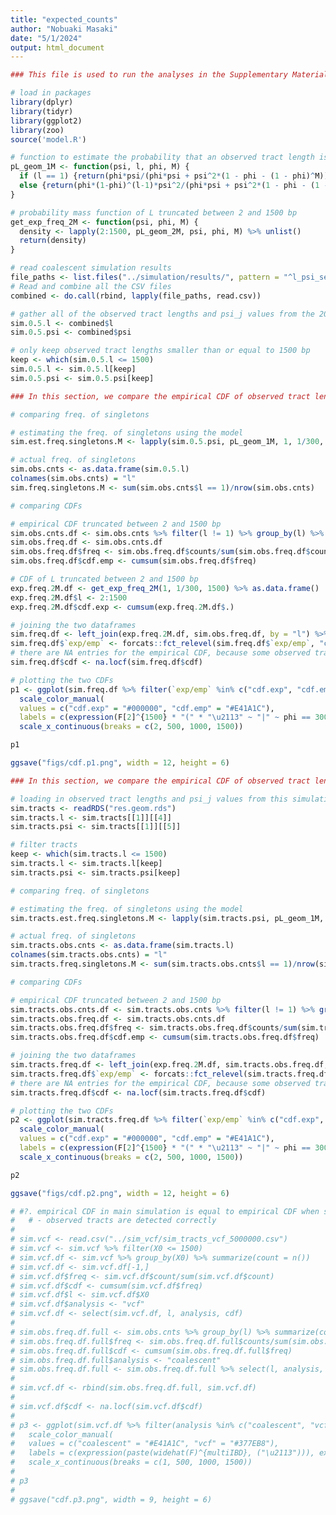 ```yaml
---
title: "expected_counts"
author: "Nobuaki Masaki"
date: "5/1/2024"
output: html_document
---
```


```r
### This file is used to run the analyses in the Supplementary Materials

# load in packages
library(dplyr)
library(tidyr)
library(ggplot2)
library(zoo)
source('model.R')

# function to estimate the probability that an observed tract length is 1 bp
pL_geom_1M <- function(psi, l, phi, M) {
  if (l == 1) {return(phi*psi/(phi*psi + psi^2*(1 - phi - (1 - phi)^M)))}
  else {return(phi*(1-phi)^(l-1)*psi^2/(phi*psi + psi^2*(1 - phi - (1 - phi)^M)))}
}

# probability mass function of L truncated between 2 and 1500 bp
get_exp_freq_2M <- function(psi, phi, M) {
  density <- lapply(2:1500, pL_geom_2M, psi, phi, M) %>% unlist()
  return(density)
}

# read coalescent simulation results
file_paths <- list.files("../simulation/results/", pattern = "^l_psi_seed.*\\.csv$", full.names = TRUE)
# Read and combine all the CSV files
combined <- do.call(rbind, lapply(file_paths, read.csv))

# gather all of the observed tract lengths and psi_j values from the 20 regions
sim.0.5.l <- combined$l
sim.0.5.psi <- combined$psi

# only keep observed tract lengths smaller than or equal to 1500 bp
keep <- which(sim.0.5.l <= 1500)
sim.0.5.l <- sim.0.5.l[keep]
sim.0.5.psi <- sim.0.5.psi[keep]
```

```r
### In this section, we compare the empirical CDF of observed tract lengths from the coalescent simulation to the truncated CDF of L

# comparing freq. of singletons

# estimating the freq. of singletons using the model
sim.est.freq.singletons.M <- lapply(sim.0.5.psi, pL_geom_1M, 1, 1/300, 1500) %>% unlist() %>% mean()

# actual freq. of singletons
sim.obs.cnts <- as.data.frame(sim.0.5.l)
colnames(sim.obs.cnts) = "l" 
sim.freq.singletons.M <- sum(sim.obs.cnts$l == 1)/nrow(sim.obs.cnts)

# comparing CDFs

# empirical CDF truncated between 2 and 1500 bp
sim.obs.cnts.df <- sim.obs.cnts %>% filter(l != 1) %>% group_by(l) %>% summarize(counts = n())
sim.obs.freq.df <- sim.obs.cnts.df
sim.obs.freq.df$freq <- sim.obs.freq.df$counts/sum(sim.obs.freq.df$counts)
sim.obs.freq.df$cdf.emp <- cumsum(sim.obs.freq.df$freq)

# CDF of L truncated between 2 and 1500 bp
exp.freq.2M.df <- get_exp_freq_2M(1, 1/300, 1500) %>% as.data.frame()
exp.freq.2M.df$l <- 2:1500
exp.freq.2M.df$cdf.exp <- cumsum(exp.freq.2M.df$.)

# joining the two dataframes
sim.freq.df <- left_join(exp.freq.2M.df, sim.obs.freq.df, by = "l") %>% select(l, cdf.exp, cdf.emp) %>% gather(2:3, key = "exp/emp", value = "cdf")
sim.freq.df$`exp/emp` <- forcats::fct_relevel(sim.freq.df$`exp/emp`, "cdf.exp", "cdf.emp")
# there are NA entries for the empirical CDF, because some observed tract lengths are not found
sim.freq.df$cdf <- na.locf(sim.freq.df$cdf)

# plotting the two CDFs
p1 <- ggplot(sim.freq.df %>% filter(`exp/emp` %in% c("cdf.exp", "cdf.emp")), aes(x = l, y = cdf, color = `exp/emp`)) + geom_line(size = 1, alpha = 0.5) + theme_bw() + labs(y = "Cumulative density", x = expression("\u2113"), color = "") + theme(text = element_text(size=22), plot.title = element_text(hjust = 0)) + ylim(0, 1.01) + 
  scale_color_manual(
  values = c("cdf.exp" = "#000000", "cdf.emp" = "#E41A1C"), 
  labels = c(expression(F[2]^{1500} * "(" * "\u2113" ~ "|" ~ phi == 300 * ")"), expression(paste(widehat(F), ("\u2113"))))) +
  scale_x_continuous(breaks = c(2, 500, 1000, 1500))

p1

ggsave("figs/cdf.p1.png", width = 12, height = 6)
```

```r
### In this section, we compare the empirical CDF of observed tract lengths from the simulation without LD to the truncated CDF of L

# loading in observed tract lengths and psi_j values from this simulation
sim.tracts <- readRDS("res.geom.rds")
sim.tracts.l <- sim.tracts[[1]][[4]]
sim.tracts.psi <- sim.tracts[[1]][[5]]

# filter tracts
keep <- which(sim.tracts.l <= 1500)
sim.tracts.l <- sim.tracts.l[keep]
sim.tracts.psi <- sim.tracts.psi[keep]

# comparing freq. of singletons

# estimating the freq. of singletons using the model
sim.tracts.est.freq.singletons.M <- lapply(sim.tracts.psi, pL_geom_1M, 1, 1/300, 1500) %>% unlist() %>% mean()

# actual freq. of singletons
sim.tracts.obs.cnts <- as.data.frame(sim.tracts.l)
colnames(sim.tracts.obs.cnts) = "l" 
sim.tracts.freq.singletons.M <- sum(sim.tracts.obs.cnts$l == 1)/nrow(sim.tracts.obs.cnts)

# comparing CDFs

# empirical CDF truncated between 2 and 1500 bp
sim.tracts.obs.cnts.df <- sim.tracts.obs.cnts %>% filter(l != 1) %>% group_by(l) %>% summarize(counts = n())
sim.tracts.obs.freq.df <- sim.tracts.obs.cnts.df
sim.tracts.obs.freq.df$freq <- sim.tracts.obs.freq.df$counts/sum(sim.tracts.obs.freq.df$counts)
sim.tracts.obs.freq.df$cdf.emp <- cumsum(sim.tracts.obs.freq.df$freq)

# joining the two dataframes
sim.tracts.freq.df <- left_join(exp.freq.2M.df, sim.tracts.obs.freq.df, by = "l") %>% select(l, cdf.exp, cdf.emp) %>% gather(2:3, key = "exp/emp", value = "cdf")
sim.tracts.freq.df$`exp/emp` <- forcats::fct_relevel(sim.tracts.freq.df$`exp/emp`, "cdf.exp", "cdf.emp")
# there are NA entries for the empirical CDF, because some observed tract lengths are not found
sim.tracts.freq.df$cdf <- na.locf(sim.tracts.freq.df$cdf)

# plotting the two CDFs
p2 <- ggplot(sim.tracts.freq.df %>% filter(`exp/emp` %in% c("cdf.exp", "cdf.emp")), aes(x = l, y = cdf, color = `exp/emp`)) + geom_line(size = 1, alpha = 0.5) + theme_bw() + labs(y = "Cumulative density", x = expression("\u2113"), color = "") + theme(text = element_text(size=22), plot.title = element_text(hjust = 0)) + ylim(0, 1.01) + 
  scale_color_manual(
  values = c("cdf.exp" = "#000000", "cdf.emp" = "#E41A1C"), 
  labels = c(expression(F[2]^{1500} * "(" * "\u2113" ~ "|" ~ phi == 300 * ")"), expression(paste(widehat(F), ("\u2113"))))) +
  scale_x_continuous(breaks = c(2, 500, 1000, 1500))

p2

ggsave("figs/cdf.p2.png", width = 12, height = 6)
```

```r
# #?. empirical CDF in main simulation is equal to empirical CDF when simulating from the vcf file
#   # - observed tracts are detected correctly
# 
# sim.vcf <- read.csv("../sim_vcf/sim_tracts_vcf_5000000.csv")
# sim.vcf <- sim.vcf %>% filter(X0 <= 1500)
# sim.vcf.df <- sim.vcf %>% group_by(X0) %>% summarize(count = n())
# sim.vcf.df <- sim.vcf.df[-1,]
# sim.vcf.df$freq <- sim.vcf.df$count/sum(sim.vcf.df$count)
# sim.vcf.df$cdf <- cumsum(sim.vcf.df$freq)
# sim.vcf.df$l <- sim.vcf.df$X0
# sim.vcf.df$analysis <- "vcf"
# sim.vcf.df <- select(sim.vcf.df, l, analysis, cdf)
# 
# sim.obs.freq.df.full <- sim.obs.cnts %>% group_by(l) %>% summarize(counts = n())
# sim.obs.freq.df.full$freq <- sim.obs.freq.df.full$counts/sum(sim.obs.freq.df.full$counts)
# sim.obs.freq.df.full$cdf <- cumsum(sim.obs.freq.df.full$freq)
# sim.obs.freq.df.full$analysis <- "coalescent"
# sim.obs.freq.df.full <- sim.obs.freq.df.full %>% select(l, analysis, cdf)
# 
# sim.vcf.df <- rbind(sim.obs.freq.df.full, sim.vcf.df)
# 
# sim.vcf.df$cdf <- na.locf(sim.vcf.df$cdf)
# 
# p3 <- ggplot(sim.vcf.df %>% filter(analysis %in% c("coalescent", "vcf")), aes(x = l, y = cdf, color = analysis)) + geom_line(size = 1, alpha = 0.5) + theme_bw() + labs(y = "Cumulative density", x = expression("\u2113"), color = "") + theme(text = element_text(size=22), plot.title = element_text(hjust = 0.5)) + ylim(0, 1.01) + 
#   scale_color_manual(
#   values = c("coalescent" = "#E41A1C", "vcf" = "#377EB8"), 
#   labels = c(expression(paste(widehat(F)^{multiIBD}, ("\u2113"))), expression(paste(widehat(F)^{individuals}, ("\u2113"))))) +
#   scale_x_continuous(breaks = c(1, 500, 1000, 1500))
# 
# p3
# 
# ggsave("cdf.p3.png", width = 9, height = 6)
```